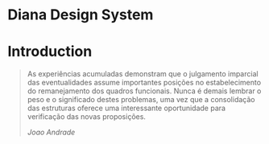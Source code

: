 
<Meta title="Design System/Intro" />

# Diana Design System

<IntroBackground />

# Introduction

> As experiências acumuladas demonstram que o julgamento imparcial das eventualidades assume importantes posições no estabelecimento do remanejamento dos quadros funcionais.
> Nunca é demais lembrar o peso e o significado destes problemas, uma vez que a consolidação das estruturas oferece uma interessante oportunidade para verificação das novas proposições.
>
> <cite>Joao Andrade</cite>

